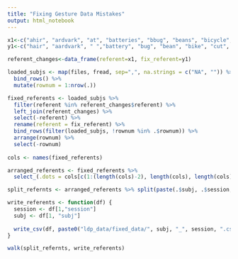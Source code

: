 ```yaml
---
title: "Fixing Gesture Data Mistakes"
output: html_notebook
---
```


```r
x1<-c("ahir", "ardvark", "at", "batteries", "bbug", "beans", "bicycle", "boo", "boo_boo", "brown_page", "butterly", "caker", "CD", "cerea", "chick", "chicken_nugget, french_fry", "chik", "chil", "chld", "chiristmas_tree", "cirle", "digger", "dump_truck", "eg", "fae", "fiit", "fire_engine", "garbgage", "girlg", "grandma", "hild", "hippo", "ice_crema", "jackbot", "jacker", "jack_box", "key, child", "motorcycyle", "mushrooom", "mustach", "noodel", "oowd", "orange)juice", "pajama", "pajams", "peah", "people", "platn", "play_dough", "pocekt", "potty", "rasin", "refriegerator", "scissor", "seleeve", "wc", "yellow_page")
y1<-c("hair", "aardvark", " ","battery", "bug", "bean", "bike", "cut", "cut", "page", "butterfly", "cake", "cd", "cereal", "chicken", "chicken_nugget", "chicken", "child", "child", "christmas_tree", "circle", "digger_truck", "dumptruck", "egg", "face", "", "firetruck", "garbage", "girl", "grandmother", "child", "hippopotamus", "ice_cream", "jackpot", "jacket", "jackinthebox", "key", "motorcycle", "mushroom", "mustache", "noodle", "", "orange_juice", "pajamas", "pajamas", "pea", "person", "plate", "playdoh", "pocket", "toilet", "raisin", "refrigerator", "scissors", "sleeve","", "page")

referent_changes<-data_frame(referent=x1, fix_referent=y1)
```

```r
loaded_subjs <- map(files, fread, sep=",", na.strings = c("NA", "")) %>%
  bind_rows() %>%
  mutate(rownum = 1:nrow(.))

fixed_referents <- loaded_subjs %>%
  filter(referent %in% referent_changes$referent) %>%
  left_join(referent_changes) %>%
  select(-referent) %>%
  rename(referent = fix_referent) %>%
  bind_rows(filter(loaded_subjs, !rownum %in% .$rownum)) %>%
  arrange(rownum) %>%
  select(-rownum)
  
cols <- names(fixed_referents) 

arranged_referents <- fixed_referents %>%
  select_(.dots = cols[c(1:(length(cols)-2), length(cols), length(cols)-1) ])

split_refernts <- arranged_referents %>% split(paste(.$subj, .$session, sep = "_"))

write_referents <- function(df) {
  session <- df[1,"session"]
  subj <- df[1, "subj"]
  
  write_csv(df, paste0("ldp_data/fixed_data/", subj, "_", session, ".csv"), na = "")
}

walk(split_refernts, write_referents)
```


